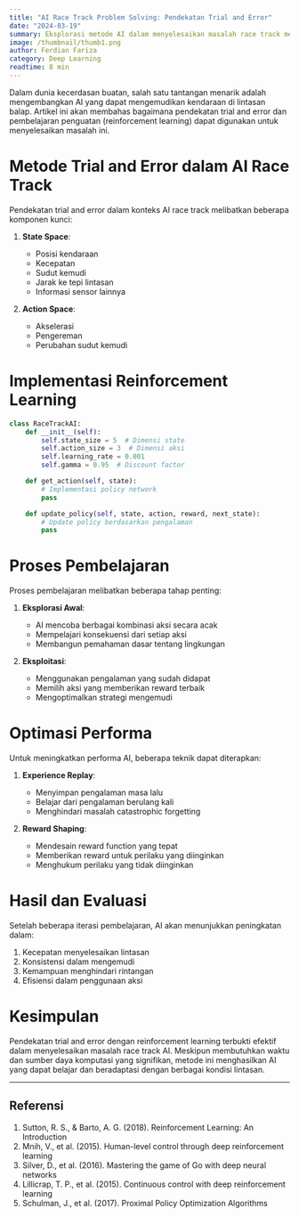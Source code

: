 ```yaml
---
title: "AI Race Track Problem Solving: Pendekatan Trial and Error"
date: "2024-03-19"
summary: Eksplorasi metode AI dalam menyelesaikan masalah race track menggunakan pendekatan trial and error dan pembelajaran penguatan.
image: /thumbnail/thumb1.png
author: Ferdian Fariza
category: Deep Learning
readtime: 8 min
---
```


Dalam dunia kecerdasan buatan, salah satu tantangan menarik adalah mengembangkan AI yang dapat mengemudikan kendaraan di lintasan balap. Artikel ini akan membahas bagaimana pendekatan trial and error dan pembelajaran penguatan (reinforcement learning) dapat digunakan untuk menyelesaikan masalah ini.

# Metode Trial and Error dalam AI Race Track

Pendekatan trial and error dalam konteks AI race track melibatkan beberapa komponen kunci:

1. **State Space**:

   - Posisi kendaraan
   - Kecepatan
   - Sudut kemudi
   - Jarak ke tepi lintasan
   - Informasi sensor lainnya

2. **Action Space**:
   - Akselerasi
   - Pengereman
   - Perubahan sudut kemudi

# Implementasi Reinforcement Learning

```python
class RaceTrackAI:
    def __init__(self):
        self.state_size = 5  # Dimensi state
        self.action_size = 3  # Dimensi aksi
        self.learning_rate = 0.001
        self.gamma = 0.95  # Discount factor

    def get_action(self, state):
        # Implementasi policy network
        pass

    def update_policy(self, state, action, reward, next_state):
        # Update policy berdasarkan pengalaman
        pass
```

# Proses Pembelajaran

Proses pembelajaran melibatkan beberapa tahap penting:

1. **Eksplorasi Awal**:

   - AI mencoba berbagai kombinasi aksi secara acak
   - Mempelajari konsekuensi dari setiap aksi
   - Membangun pemahaman dasar tentang lingkungan

2. **Eksploitasi**:
   - Menggunakan pengalaman yang sudah didapat
   - Memilih aksi yang memberikan reward terbaik
   - Mengoptimalkan strategi mengemudi

# Optimasi Performa

Untuk meningkatkan performa AI, beberapa teknik dapat diterapkan:

1. **Experience Replay**:

   - Menyimpan pengalaman masa lalu
   - Belajar dari pengalaman berulang kali
   - Menghindari masalah catastrophic forgetting

2. **Reward Shaping**:
   - Mendesain reward function yang tepat
   - Memberikan reward untuk perilaku yang diinginkan
   - Menghukum perilaku yang tidak diinginkan

# Hasil dan Evaluasi

Setelah beberapa iterasi pembelajaran, AI akan menunjukkan peningkatan dalam:

1. Kecepatan menyelesaikan lintasan
2. Konsistensi dalam mengemudi
3. Kemampuan menghindari rintangan
4. Efisiensi dalam penggunaan aksi

# Kesimpulan

Pendekatan trial and error dengan reinforcement learning terbukti efektif dalam menyelesaikan masalah race track AI. Meskipun membutuhkan waktu dan sumber daya komputasi yang signifikan, metode ini menghasilkan AI yang dapat belajar dan beradaptasi dengan berbagai kondisi lintasan.

---

## Referensi

1. Sutton, R. S., & Barto, A. G. (2018). Reinforcement Learning: An Introduction
2. Mnih, V., et al. (2015). Human-level control through deep reinforcement learning
3. Silver, D., et al. (2016). Mastering the game of Go with deep neural networks
4. Lillicrap, T. P., et al. (2015). Continuous control with deep reinforcement learning
5. Schulman, J., et al. (2017). Proximal Policy Optimization Algorithms
